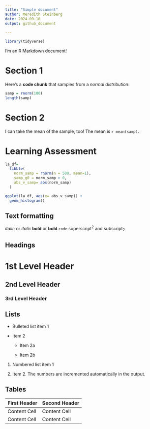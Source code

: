 ```yaml
---
title: "Simple document"
author: Meredith Steinberg
date: 2024-09-10
output: github_document
  
---
```

```r
library(tidyverse)
```


I'm an R Markdown document! 

# Section 1

Here's a **code chunk** that samples from 
a _normal distribution_:

```r
samp = rnorm(100)
length(samp)
```


# Section 2

I can take the mean of the sample, too!
The mean is `r mean(samp)`.

# Learning Assessment

```r
la_df=
  tibble(
    norm_samp = rnorm(n = 500, mean=1),
    samp_g0 = norm_samp > 0,
    abs_v_samp= abs(norm_samp)
  )

ggplot(la_df, aes(x= abs_v_samp)) + 
  geom_histogram()
```



Text formatting 
------------------------------------------------------------

*italic*  or  _italic_
**bold**  or  __bold__
`code`
superscript^2^ and subscript~2~


Headings
------------------------------------------------------------

# 1st Level Header

## 2nd Level Header

### 3rd Level Header


Lists
------------------------------------------------------------

*   Bulleted list item 1

*   Item 2

    * Item 2a

    * Item 2b

1.  Numbered list item 1

1.  Item 2. The numbers are incremented automatically in the output.


Tables 
------------------------------------------------------------

First Header  | Second Header
------------- | -------------
Content Cell  | Content Cell
Content Cell  | Content Cell